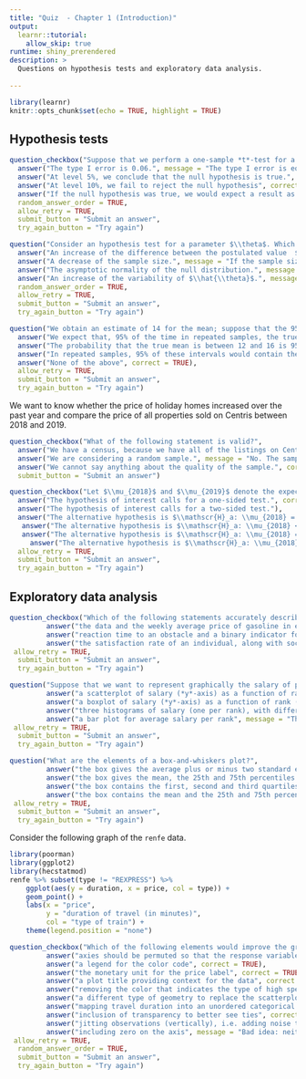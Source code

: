 ```yaml
---
title: "Quiz  - Chapter 1 (Introduction)"
output:
  learnr::tutorial:
    allow_skip: true
runtime: shiny_prerendered
description: >
  Questions on hypothesis tests and exploratory data analysis.
  
---
```


```r
library(learnr)
knitr::opts_chunk$set(echo = TRUE, highlight = TRUE)
```

## Hypothesis tests


```r
question_checkbox("Suppose that we perform a one-sample *t*-test for a one-sided hypothesis and that we obtain a *p*-value of 0.06. Which of the following statement(s) is correct?",
  answer("The type I error is 0.06.", message = "The type I error is equal to the level $\alpha$ if the null distribution is correctly specified."),
  answer("At level 5%, we conclude that the null hypothesis is true.", message = "We never conclude in favor of the hypothesis, because the *p*-value is the conditional probability given the null is true. The alternative could be equally likely, but lack of power prevents us from rejecting the null."),
  answer("At level 10%, we fail to reject the null hypothesis", correct = TRUE),
  answer("If the null hypothesis was true, we would expect a result as extreme 6% of the time", correct = TRUE),
  random_answer_order = TRUE,
  allow_retry = TRUE,
  submit_button = "Submit an answer",
  try_again_button = "Try again")

```


```r
question("Consider an hypothesis test for a parameter $\\theta$. Which factor lead to an increase of the power?",
  answer("An increase of the difference between the postulated value  $\\theta_0$ and the true value of the parameter.", correct = TRUE),
  answer("A decrease of the sample size.", message = "If the sample size decrease, we have less information and thus its harder to detect a difference."),
  answer("The asymptotic normality of the null distribution.", message = "While the sample size impacts the null distribution, it is uncertain (and unlikely) that it would impact power."),
  answer("An increase of the variability of $\\hat{\\theta}$.", message = "The more variable the estimator is, the less precise our measurement and so we reject the null less often."),
  random_answer_order = TRUE,
  allow_retry = TRUE,
  submit_button = "Submit an answer",
  try_again_button = "Try again")
```

```r
question("We obtain an estimate of 14 for the mean; suppose that the 95% confidence interval is [12,16]. Which of the following interpretation of the confidence interval is correct?",
  answer("We expect that, 95% of the time in repeated samples, the true mean will fall between 12 and 16.", message = "The bounds of the confidence interval are random!"),
  answer("The probability that the true mean is between 12 and 16 is 95%.", message = "The interval either contains the true mean, or it doesn't. The definition is that of a credible interval (Bayesian paradigm)."),
  answer("In repeated samples, 95% of these intervals would contain the mean, i.e., 14.", message = "The true mean is unknown and 14 is the estimate."),
  answer("None of the above", correct = TRUE),
  allow_retry = TRUE,
  submit_button = "Submit an answer",
  try_again_button = "Try again")
```


We want to know whether the price of holiday homes increased over the past year and compare the price of all properties sold on Centris between 2018 and 2019.


```r
question_checkbox("What of the following statement is valid?",
  answer("We have a census, because we have all of the listings on Centris.", message = "The population of interest is all holiday homes, and these may not all be listed on Centris. "),
  answer("We are considering a random sample.", message = "No. The sample is not random because it includes a single seller (for example, more expensive houses may be sold by independent brokers)."),
  answer("We cannot say anything about the quality of the sample.", correct = TRUE),
  submit_button = "Submit an answer")
```


```r
question_checkbox("Let $\\mu_{2018}$ and $\\mu_{2019}$ denote the expected sale prize of holiday homes in 2018 and 2019, respectively. Which of the following statements are valid?",
  answer("The hypothesis of interest calls for a one-sided test.", correct = TRUE),
  answer("The hypothesis of interest calls for a two-sided test."),
  answer("The alternative hypothesis is $\\mathscr{H}_a: \\mu_{2018} = \\mu_{2019}$ and the null hypothesis is $\\mathscr{H}_0: \\mu_{2018} > \\mu_{2019}$", message = "The opposite: the null hypothesis is a pointwise hypothesis (Devil's advocate)."),
   answer("The alternative hypothesis is $\\mathscr{H}_a: \\mu_{2018} < \\mu_{2019}$ and the null hypothesis is $\\mathscr{H}_0: \\mu_{2018} \\leq \\mu_{2019}$", correct = TRUE),
   answer("The alternative hypothesis is $\\mathscr{H}_a: \\mu_{2018} = \\mu_{2019}$ and the null hypothesis is $\\mathscr{H}_0: \\mu_{2018} \\neq \\mu_{2019}$"),
     answer("The alternative hypothesis is $\\mathscr{H}_a: \\mu_{2018} \\neq \\mu_{2019}$ and the null hypothesis is $\\mathscr{H}_0: \\mu_{2018} = \\mu_{2019}$"),
  allow_retry = TRUE,
  submit_button = "Submit an answer",
  try_again_button = "Try again")
```

## Exploratory data analysis

```r
question_checkbox("Which of the following statements accurately describes a data frame in long format if each line of the table contains:",
         answer("the data and the weekly average price of gasoline in each of the 17 regions of Quebec (18 columns)", message = "Region is a categorical variable, so it should be one response measurement by line!"),
         answer("reaction time to an obstacle and a binary indicator for the source of distraction (texting or phone call).", correct = TRUE),
         answer("the satisfaction rate of an individual, along with socio-demographic characteristics of that person.", correct = TRUE),
 allow_retry = TRUE,
  submit_button = "Submit an answer",
  try_again_button = "Try again")
```


```r
question("Suppose that we want to represent graphically the salary of professors a function of their rank. Which graphical representation would be the most adequate amongst the following options?",
         answer("a scatterplot of salary (*y*-axis) as a function of ranking, including transparency for points to avoid overlaid.", message = "The scale variable is ordinal, but it should be categorical!"),
         answer("a boxplot of salary (*y*-axis) as a function of rank (*x*-axis), ordered in increasing rank (assistant, associate, full))", correct = TRUE),
         answer("three histograms of salary (one per rank), with different colors.", message = "If the histograms are overlaid, it would be difficult to distinguish between the groups. Better would be to add them to different panels."),
         answer("a bar plot for average salary per rank", message = "This visual representation doesn't make adequate use of information, because it only considers the mean."),
 allow_retry = TRUE,
  submit_button = "Submit an answer",
  try_again_button = "Try again")
```

```r
question("What are the elements of a box-and-whiskers plot?",
         answer("the box gives the average plus or minus two standard errors; the whiskers extend until the minimum and maximum of the sample."),
         answer("the box gives the mean, the 25th and 75th percentiles of the distribution. The whiskers' length extend up to twice the standard error on each side of the box and any point beyond the whiskers is flagged as outlying."),
         answer("the box contains the first, second and third quartiles; the whiskers extend from the box until 1.5 times the interquartile range.", correct = TRUE),
         answer("the box contains the mean and the 25th and 75th percentiles of the distribution; the whiskers extend from the box until 1.5 times the interquartile range and values beyond these are flagged as outlying."),
 allow_retry = TRUE,
  submit_button = "Submit an answer",
  try_again_button = "Try again")
```

Consider the following graph of the `renfe` data. 

```r
library(poorman)
library(ggplot2)
library(hecstatmod)
renfe %>% subset(type != "REXPRESS") %>%
    ggplot(aes(y = duration, x = price, col = type)) + 
    geom_point() + 
    labs(x = "price", 
         y = "duration of travel (in minutes)",
         col = "type of train") + 
    theme(legend.position = "none") 

```
```r
question_checkbox("Which of the following elements would improve the graphic?",
         answer("axies should be permuted so that the response variable is on the *y*-axis", correct = TRUE),
         answer("a legend for the color code", correct = TRUE),
         answer("the monetary unit for the price label", correct = TRUE),
         answer("a plot title providing context for the data", correct = TRUE), 
         answer("removing the color that indicates the type of high speed train", message = "use of color avoids having two side-by-side panels and allows for a better comparison."),
         answer("a different type of geometry to replace the scatterplot, for example a boxplot", correct = TRUE),
         answer("mapping travel duration into an unordered categorical variable"),
         answer("inclusion of transparency to better see ties", correct = TRUE), 
         answer("jitting observations (vertically), i.e. adding noise to avoid overlaid points", message = "If this option is often desirable, the small difference between duration of travel is likely to make this misleading."),
         answer("including zero on the axis", message = "Bad idea: neither price nor duration is close to zero and this would lead to clutter of observations, making comparisons more difficult."),
 allow_retry = TRUE,
  random_answer_order = TRUE,
  submit_button = "Submit an answer",
  try_again_button = "Try again")
```
